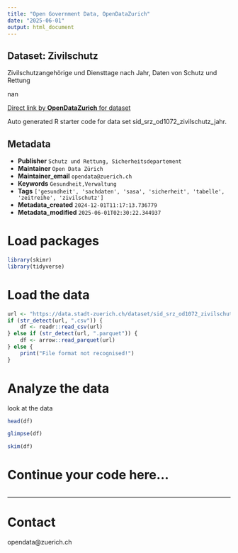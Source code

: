 ```yaml
---
title: "Open Government Data, OpenDataZurich"
date: "2025-06-01"
output: html_document
---
```


## Dataset: Zivilschutz

Zivilschutzangehörige und Diensttage nach Jahr, Daten von Schutz und Rettung

nan

[Direct link by **OpenDataZurich** for dataset](https://data.stadt-zuerich.ch/dataset/sid_srz_od1072_zivilschutz_jahr)

Auto generated R starter code for data set sid_srz_od1072_zivilschutz_jahr.

## Metadata

- **Publisher** `Schutz und Rettung, Sicherheitsdepartement`
- **Maintainer** `Open Data Zürich`
- **Maintainer_email** `opendata@zuerich.ch`
- **Keywords** `Ge­sund­heit,Ver­walt­ung`
- **Tags** `['gesundheit', 'sachdaten', 'sasa', 'sicherheit', 'tabelle', 'zeitreihe', 'zivilschutz']`
- **Metadata_created** `2024-12-01T11:17:13.736779`
- **Metadata_modified** `2025-06-01T02:30:22.344937`


# Load packages

```r
library(skimr)
library(tidyverse)
```

# Load the data

```r
url <- "https://data.stadt-zuerich.ch/dataset/sid_srz_od1072_zivilschutz_jahr/download/GES107OD1072.csv"
if (str_detect(url, ".csv")) {
    df <- readr::read_csv(url)
} else if (str_detect(url, ".parquet")) {
    df <- arrow::read_parquet(url)
} else {
    print("File format not recognised!")
}
```

# Analyze the data

look at the data
```r
head(df)
```

```r
glimpse(df)
```

```r
skim(df)
```

# Continue your code here...

```r

```

------------------------------------------------------------------------

# Contact

opendata@zuerich.ch
